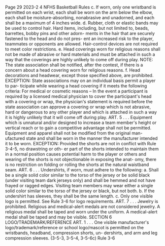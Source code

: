 Page 29 2023-2 4 NFHS Basketball Rules c. If worn, only one wristband is permitted on each wrist, each shall be worn on the arm below the elbow, each shall be moisture-absorbing, nonabrasive and unadorned, and each shall be a maximum of 4 inches wide. d. Rubber, cloth or elastic bands may be used to control hair. Hard items, including, but not limited to, beads, barrettes, bobby pins and other adorn- ments in the hair that are securely fastened to the head and do not pres- ent an increased risk to the player, teammates or opponents are allowed. Hair-control devices are not required to meet color restrictions. e. Head coverings worn for religious reasons shall not be made of abrasive or hard materials and must be attached in such a way that the coverings are highly unlikely to come off during play. NOTE: The state association shall be notified, after the contest, if there is a concern about a head covering worn for religious reasons. f. Head decorations and headwear, except those specified above, are prohibited. EXCEPTION: State associations may on an individual basis permit a player to par- ticipate while wearing a head covering if it meets the following criteria: For medical or cosmetic reasons – In the event a participant is required by a licensed medical physician to cover the participant's head with a covering or wrap, the physician's statement is required before the state association can approve a covering or wrap which is not abrasive, hard or dangerous to any other player and which is attached in such a way it is highly unlikely that it will come off during play. ART. 5 . . . Equipment which is unnatural and/or designed to increase a team member's height or vertical reach or to gain a competitive advantage shall not be permitted. Equipment and apparel shall not be modified from the original man- ufactured state and shall be worn in the manner the manufacturer intended it to be worn. EXCEPTION: Provided the shorts are not in conflict with Rule 3-4-5, no drawstring or oth- er part of the shorts intended to maintain them in a normal position causes potential harm to the player or others and wearing of the shorts is not objectionable in exposing the anat- omy, there is no restriction on folding or rolling the shorts at the natural waistband seam. ART. 6 . . . Undershirts, if worn, must adhere to the following: a. Shall be a single solid color similar to the torso of the jersey or be solid black (under visiting team dark jerseys only) and shall be hemmed and not have frayed or ragged edges. Visiting team members may wear either a single solid color similar to the torso of the jersey or black, but not both. b. If the undershirt has sleeves, they shall be the same length. c. Only one visible logo is permitted. See Rule 3-6 for logo requirements. ART. 7 . . . Jewelry is prohibited. Religious and medical-alert medals are not considered jewelry. A religious medal shall be taped and worn under the uniform. A medical-alert medal shall be taped and may be visible. SECTION 6 LOGO/TRADEMARK/REFERENCE ART. 1 . . . One visible manufacturer's logo/trademark/reference or school logo/mascot is permitted on the wristbands, headband, compression shorts, un- dershirts, and arm and leg compression sleeves. (3-5-3, 3-5-4, 3-5-6c) Rule 3-6